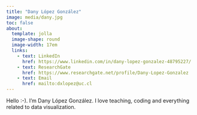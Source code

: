 ```yaml
---
title: "Dany López González"
image: media/dany.jpg
toc: false
about: 
  template: jolla
  image-shape: round
  image-width: 17em
  links:
    - text: LinkedIn
      href: https://www.linkedin.com/in/dany-lopez-gonzalez-48795227/
    - text: ResearchGate
      href: https://www.researchgate.net/profile/Dany-Lopez-Gonzalez
    - text: Email
      href: mailto:dxlopez@uc.cl
---
```


Hello :-). I'm Dany López González. I love teaching, coding and everything related to data visualization.
